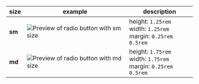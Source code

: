 | size   | example                                                                                                         | description                                                               |
|--------|-----------------------------------------------------------------------------------------------------------------|---------------------------------------------------------------------------|
| **sm** | ![Preview of radio button with sm size](design-images/radio-button/radio-button-sizes/radio-button-size-sm.png) | height: `1.25rem`<br/> width: `1.25rem`<br/>margin: `0.25rem 0.5rem`<br/> |
| **md** | ![Preview of radio button with md size](design-images/radio-button/radio-button-sizes/radio-button-size-md.png) | height: `1.75rem`<br/> width: `1.75rem`<br/>margin: `0.25rem 0.5rem`<br/> |
